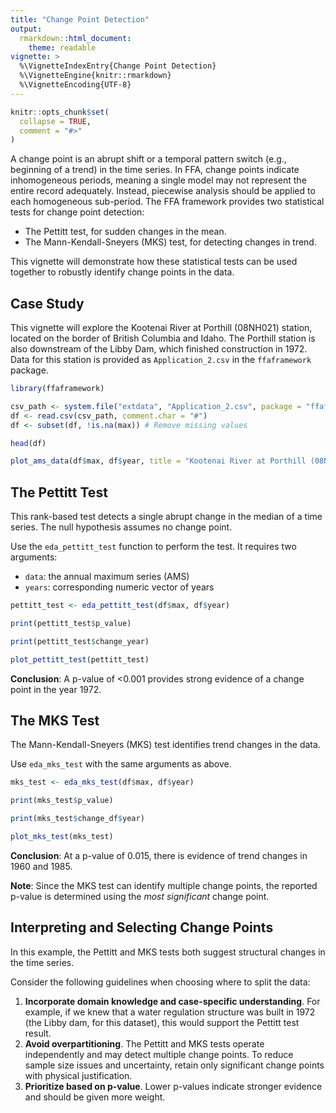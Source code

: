 ```yaml
---
title: "Change Point Detection"
output: 
  rmarkdown::html_document:
    theme: readable
vignette: >
  %\VignetteIndexEntry{Change Point Detection}
  %\VignetteEngine{knitr::rmarkdown}
  %\VignetteEncoding{UTF-8}
---
```


```r
knitr::opts_chunk$set(
  collapse = TRUE,
  comment = "#>"
)
```

A change point is an abrupt shift or a temporal pattern switch (e.g., beginning of a trend) in the time series.
In FFA, change points indicate inhomogeneous periods, meaning a single model may not represent the entire record adequately.
Instead, piecewise analysis should be applied to each homogeneous sub-period.
The FFA framework provides two statistical tests for change point detection: 

- The Pettitt test, for sudden changes in the mean.
- The Mann-Kendall-Sneyers (MKS) test, for detecting changes in trend.

This vignette will demonstrate how these statistical tests can be used together to robustly identify change points in the data.

## Case Study

This vignette will explore the Kootenai River at Porthill (08NH021) station, located on the border of British Columbia and Idaho.
The Porthill station is also downstream of the Libby Dam, which finished construction in 1972.
Data for this station is provided as `Application_2.csv` in the `ffaframework` package.

```r
library(ffaframework)

csv_path <- system.file("extdata", "Application_2.csv", package = "ffaframework")
df <- read.csv(csv_path, comment.char = "#")
df <- subset(df, !is.na(max)) # Remove missing values

head(df)

plot_ams_data(df$max, df$year, title = "Kootenai River at Porthill (08NH021)")
```

## The Pettitt Test

This rank-based test detects a single abrupt change in the median of a time series.
The null hypothesis assumes no change point.

Use the `eda_pettitt_test` function to perform the test. It requires two arguments: 

- `data`: the annual maximum series (AMS)
- `years`: corresponding numeric vector of years

```r
pettitt_test <- eda_pettitt_test(df$max, df$year)

print(pettitt_test$p_value)

print(pettitt_test$change_year)

plot_pettitt_test(pettitt_test)
```

**Conclusion**: A p-value of <0.001 provides strong evidence of a change point in the year 1972.

## The MKS Test

The Mann-Kendall-Sneyers (MKS) test identifies trend changes in the data.

Use `eda_mks_test` with the same arguments as above.

```r
mks_test <- eda_mks_test(df$max, df$year)

print(mks_test$p_value)

print(mks_test$change_df$year)

plot_mks_test(mks_test)
```

**Conclusion**: At a p-value of 0.015, there is evidence of trend changes in 1960 and 1985.

**Note**: Since the MKS test can identify multiple change points, the reported p-value is determined using the *most significant* change point.

## Interpreting and Selecting Change Points

In this example, the Pettitt and MKS tests both suggest structural changes in the time series.

Consider the following guidelines when choosing where to split the data:

1. **Incorporate domain knowledge and case-specific understanding**. For example, if we knew that a water regulation structure was built in 1972 (the Libby dam, for this dataset), this would support the Pettitt test result.
2. **Avoid overpartitioning**. The Pettitt and MKS tests operate independently and may detect multiple change points. To reduce sample size issues and uncertainty, retain only significant change points with physical justification.
3. **Prioritize based on p-value**. Lower p-values indicate stronger evidence and should be given more weight.

